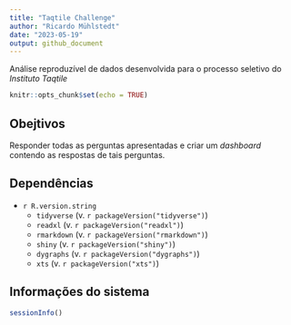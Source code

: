 ```yaml
---
title: "Taqtile Challenge"
author: "Ricardo Mühlstedt"
date: "2023-05-19"
output: github_document
---
```


Análise reproduzível de dados desenvolvida para o processo seletivo do *Instituto Taqtile*
```r
knitr::opts_chunk$set(echo = TRUE)
```
## Obejtivos
Responder todas as perguntas apresentadas e criar um _dashboard_ contendo as respostas de tais perguntas.

## Dependências
* `r R.version.string`
  * `tidyverse` (v. `r packageVersion("tidyverse")`) 
  * `readxl` (v. `r packageVersion("readxl")`)
  * `rmarkdown` (v. `r packageVersion("rmarkdown")`)
  * `shiny` (v. `r packageVersion("shiny")`)
  * `dygraphs` (v. `r packageVersion("dygraphs")`)
  * `xts` (v. `r packageVersion("xts")`)


## Informações do sistema

```r
sessionInfo()
```
